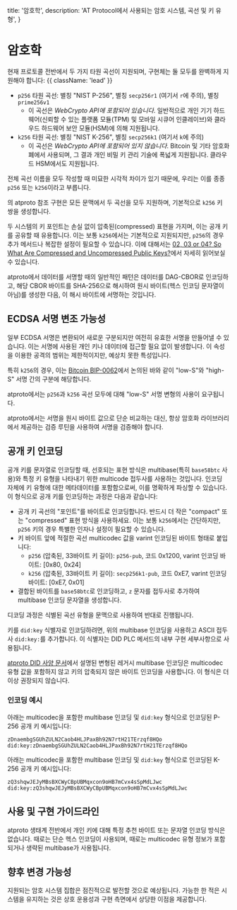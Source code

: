   title: '암호학',
  description:
    'AT Protocol에서 사용되는 암호 시스템, 곡선 및 키 유형',
}

# 암호학

현재 프로토콜 전반에서 두 가지 타원 곡선이 지원되며, 구현체는 둘 모두를 완벽하게 지원해야 합니다: {{ className: 'lead' }}

- `p256` 타원 곡선: 별칭 "NIST P-256", 별칭 `secp256r1` (여기서 `r`에 주의), 별칭 `prime256v1`
    - 이 곡선은 *WebCrypto API에 포함되어 있습니다*. 일반적으로 개인 기기 하드웨어(신뢰할 수 있는 플랫폼 모듈(TPM) 및 모바일 시큐어 인클레이브)와 클라우드 하드웨어 보안 모듈(HSM)에 의해 지원됩니다.
- `k256` 타원 곡선: 별칭 "NIST K-256", 별칭 `secp256k1` (여기서 `k`에 주의)
    - 이 곡선은 *WebCrypto API에 포함되어 있지 않습니다*. Bitcoin 및 기타 암호화폐에서 사용되며, 그 결과 개인 비밀 키 관리 기술에 폭넓게 지원됩니다. 클라우드 HSM에서도 지원됩니다.

전체 곡선 이름을 모두 작성할 때 미묘한 시각적 차이가 있기 때문에, 우리는 이를 종종 `p256` 또는 `k256`이라고 부릅니다.

의 atproto 참조 구현은 모든 문맥에서 두 곡선을 모두 지원하며, 기본적으로 `k256` 키 쌍을 생성합니다.

두 시스템의 키 포인트는 손실 없이 압축된(compressed) 표현을 가지며, 이는 공개 키를 공유할 때 유용합니다. 이는 보통 `k256`에서는 기본적으로 지원되지만, `p256`의 경우 추가 메서드나 복잡한 설정이 필요할 수 있습니다. 이에 대해서는 [02, 03 or 04? So What Are Compressed and Uncompressed Public Keys?](https://medium.com/asecuritysite-when-bob-met-alice/02-03-or-04-so-what-are-compressed-and-uncompressed-public-keys-6abcb57efeb6)에서 자세히 읽어보실 수 있습니다.

atproto에서 데이터를 서명할 때의 일반적인 패턴은 데이터를 DAG-CBOR로 인코딩하고, 해당 CBOR 바이트를 SHA-256으로 해시하여 원시 바이트(헥스 인코딩 문자열이 아님)를 생성한 다음, 이 해시 바이트에 서명하는 것입니다.


## ECDSA 서명 변조 가능성

일부 ECDSA 서명은 변환되어 새로운 구분되지만 여전히 유효한 서명을 만들어낼 수 있습니다. 이는 서명에 사용된 개인 키나 데이터에 접근할 필요 없이 발생합니다. 이 속성을 이용한 공격의 범위는 제한적이지만, 예상치 못한 특성입니다.

특히 `k256`의 경우, 이는 [Bitcoin BIP-0062](https://github.com/bitcoin/bips/blob/master/bip-0062.mediawiki)에서 논의된 바와 같이 "low-S"와 "high-S" 서명 간의 구분에 해당합니다.

atproto에서는 `p256`과 `k256` 곡선 모두에 대해 "low-S" 서명 변형의 사용이 요구됩니다.

atproto에서는 서명을 원시 바이트 값으로 단순 비교하는 대신, 항상 암호화 라이브러리에서 제공하는 검증 루틴을 사용하여 서명을 검증해야 합니다.


## 공개 키 인코딩

공개 키를 문자열로 인코딩할 때, 선호되는 표현 방식은 multibase(특히 `base58btc` 사용)와 특정 키 유형을 나타내기 위한 multicode 접두사를 사용하는 것입니다. 인코딩 자체에 키 유형에 대한 메타데이터를 포함함으로써, 이를 명확하게 파싱할 수 있습니다. 이 형식으로 공개 키를 인코딩하는 과정은 다음과 같습니다:

- 공개 키 곡선의 "포인트"를 바이트로 인코딩합니다. 반드시 더 작은 "compact" 또는 "compressed" 표현 방식을 사용하세요. 이는 보통 `k256`에서는 간단하지만, `p256` 키의 경우 특별한 인자나 설정이 필요할 수 있습니다.
- 키 바이트 앞에 적절한 곡선 multicodec 값을 varint 인코딩된 바이트 형태로 붙입니다:
    - `p256` (압축된, 33바이트 키 길이): `p256-pub`, 코드 0x1200, varint 인코딩 바이트: [0x80, 0x24]
    - `k256` (압축된, 33바이트 키 길이): `secp256k1-pub`, 코드 0xE7, varint 인코딩 바이트: [0xE7, 0x01]
- 결합된 바이트를 `base58btc`로 인코딩하고, `z` 문자를 접두사로 추가하여 multibase 인코딩 문자열을 생성합니다.

디코딩 과정은 식별된 곡선 유형을 문맥으로 사용하여 반대로 진행됩니다.

키를 `did:key` 식별자로 인코딩하려면, 위의 multibase 인코딩을 사용하고 ASCII 접두사 `did:key:`를 추가합니다. 이 식별자는 DID PLC 메서드의 내부 구현 세부사항으로 사용됩니다.

[atproto DID 사양 문서](/specs/did)에서 설명된 변형된 레거시 multibase 인코딩은 multicodec 유형 값을 포함하지 않고 키의 압축되지 않은 바이트 인코딩을 사용합니다. 이 형식은 더 이상 권장되지 않습니다.

### 인코딩 예시

아래는 multicodec을 포함한 multibase 인코딩 및 `did:key` 형식으로 인코딩된 P-256 공개 키 예시입니다:

```
zDnaembgSGUhZULN2Caob4HLJPaxBh92N7rtH21TErzqf8HQo
did:key:zDnaembgSGUhZULN2Caob4HLJPaxBh92N7rtH21TErzqf8HQo
```

아래는 multicodec을 포함한 multibase 인코딩 및 `did:key` 형식으로 인코딩된 K-256 공개 키 예시입니다:

```
zQ3shqwJEJyMBsBXCWyCBpUBMqxcon9oHB7mCvx4sSpMdLJwc
did:key:zQ3shqwJEJyMBsBXCWyCBpUBMqxcon9oHB7mCvx4sSpMdLJwc
```


## 사용 및 구현 가이드라인

atproto 생태계 전반에서 개인 키에 대해 특정 추천 바이트 또는 문자열 인코딩 방식은 없습니다. 때로는 단순 헥스 인코딩이 사용되며, 때로는 multicodec 유형 정보가 포함되거나 생략된 multibase가 사용됩니다.


## 향후 변경 가능성

지원되는 암호 시스템 집합은 점진적으로 발전할 것으로 예상됩니다. 가능한 한 적은 시스템을 유지하는 것은 상호 운용성과 구현 측면에서 상당한 이점을 제공합니다.

